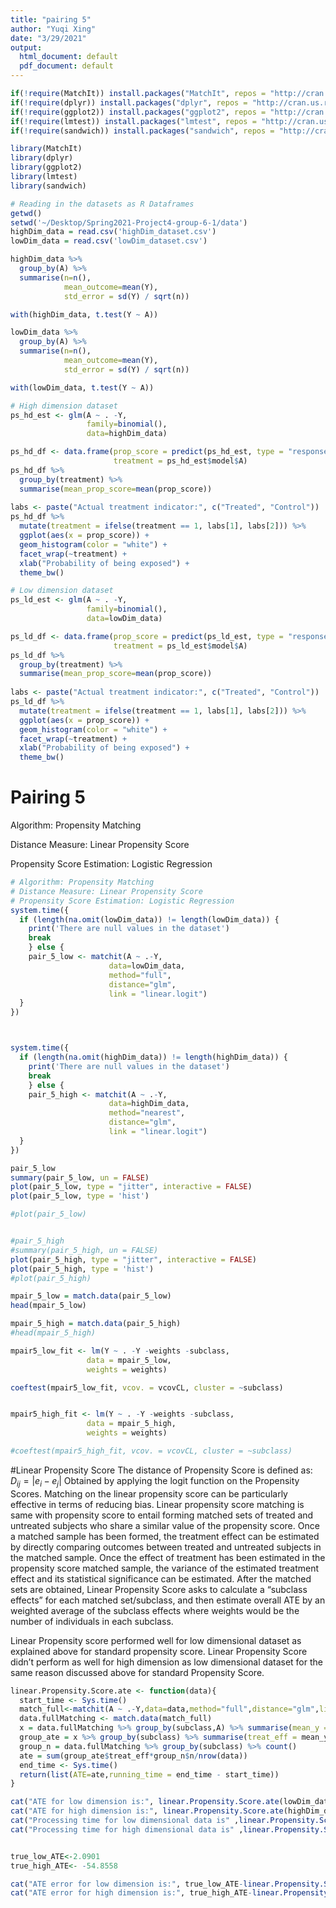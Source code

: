 ```yaml
---
title: "pairing 5"
author: "Yuqi Xing"
date: "3/29/2021"
output:
  html_document: default
  pdf_document: default
---
```

 

```r
if(!require(MatchIt)) install.packages("MatchIt", repos = "http://cran.us.r-project.org")
if(!require(dplyr)) install.packages("dplyr", repos = "http://cran.us.r-project.org")
if(!require(ggplot2)) install.packages("ggplot2", repos = "http://cran.us.r-project.org")
if(!require(lmtest)) install.packages("lmtest", repos = "http://cran.us.r-project.org")
if(!require(sandwich)) install.packages("sandwich", repos = "http://cran.us.r-project.org")

library(MatchIt)
library(dplyr)
library(ggplot2)
library(lmtest) 
library(sandwich) 
```

```r
# Reading in the datasets as R Dataframes
getwd()
setwd('~/Desktop/Spring2021-Project4-group-6-1/data')
highDim_data = read.csv('highDim_dataset.csv')
lowDim_data = read.csv('lowDim_dataset.csv')

highDim_data %>% 
  group_by(A) %>% 
  summarise(n=n(),
            mean_outcome=mean(Y),
            std_error = sd(Y) / sqrt(n))

with(highDim_data, t.test(Y ~ A))

lowDim_data %>% 
  group_by(A) %>% 
  summarise(n=n(),
            mean_outcome=mean(Y),
            std_error = sd(Y) / sqrt(n))

with(lowDim_data, t.test(Y ~ A))
```

```r
# High dimension dataset
ps_hd_est <- glm(A ~ . -Y,
                 family=binomial(), 
                 data=highDim_data)

ps_hd_df <- data.frame(prop_score = predict(ps_hd_est, type = "response"),
                       treatment = ps_hd_est$model$A)
ps_hd_df %>%
  group_by(treatment) %>% 
  summarise(mean_prop_score=mean(prop_score))
  
labs <- paste("Actual treatment indicator:", c("Treated", "Control"))
ps_hd_df %>%
  mutate(treatment = ifelse(treatment == 1, labs[1], labs[2])) %>%
  ggplot(aes(x = prop_score)) +
  geom_histogram(color = "white") +
  facet_wrap(~treatment) +
  xlab("Probability of being exposed") +
  theme_bw()

# Low dimension dataset
ps_ld_est <- glm(A ~ . -Y,
                 family=binomial(), 
                 data=lowDim_data)

ps_ld_df <- data.frame(prop_score = predict(ps_ld_est, type = "response"),
                       treatment = ps_ld_est$model$A)
ps_ld_df %>%
  group_by(treatment) %>% 
  summarise(mean_prop_score=mean(prop_score))
  
labs <- paste("Actual treatment indicator:", c("Treated", "Control"))
ps_ld_df %>%
  mutate(treatment = ifelse(treatment == 1, labs[1], labs[2])) %>%
  ggplot(aes(x = prop_score)) +
  geom_histogram(color = "white") +
  facet_wrap(~treatment) +
  xlab("Probability of being exposed") +
  theme_bw()
```


# Pairing 5
Algorithm: Propensity Matching

Distance Measure: Linear Propensity Score

Propensity Score Estimation: Logistic Regression
```r
# Algorithm: Propensity Matching
# Distance Measure: Linear Propensity Score
# Propensity Score Estimation: Logistic Regression
system.time({
  if (length(na.omit(lowDim_data)) != length(lowDim_data)) {
    print('There are null values in the dataset')
    break
    } else {
    pair_5_low <- matchit(A ~ .-Y,
                      data=lowDim_data,
                      method="full",
                      distance="glm",
                      link = "linear.logit")
  }  
})



system.time({
  if (length(na.omit(highDim_data)) != length(highDim_data)) {
    print('There are null values in the dataset')
    break
    } else {
    pair_5_high <- matchit(A ~ .-Y,
                      data=highDim_data,
                      method="nearest",
                      distance="glm",
                      link = "linear.logit")
  }  
})
```

```r
pair_5_low
summary(pair_5_low, un = FALSE)
plot(pair_5_low, type = "jitter", interactive = FALSE)
plot(pair_5_low, type = 'hist')

#plot(pair_5_low)


#pair_5_high
#summary(pair_5_high, un = FALSE)
plot(pair_5_high, type = "jitter", interactive = FALSE)
plot(pair_5_high, type = 'hist')
#plot(pair_5_high)
```


```r
mpair_5_low = match.data(pair_5_low)
head(mpair_5_low)

mpair_5_high = match.data(pair_5_high)
#head(mpair_5_high)
```

```r
mpair5_low_fit <- lm(Y ~ . -Y -weights -subclass,
                 data = mpair_5_low,
                 weights = weights)

coeftest(mpair5_low_fit, vcov. = vcovCL, cluster = ~subclass)


mpair5_high_fit <- lm(Y ~ . -Y -weights -subclass,
                 data = mpair_5_high,
                 weights = weights)

#coeftest(mpair5_high_fit, vcov. = vcovCL, cluster = ~subclass)
```


#Linear Propensity Score
The distance of Propensity Score is defined as:
$D_{ij}=|e_i-e_j|$
Obtained by applying the logit function on the Propensity Scores.
Matching on the linear propensity score can be particularly effective in terms of reducing bias.
Linear propensity score matching is same with propensity score to entail forming matched sets of treated and untreated subjects who share a similar value of the propensity score. Once a matched sample has been formed, the treatment effect can be estimated by directly comparing outcomes between treated and untreated subjects in the matched sample. Once the effect of treatment has been estimated in the propensity score matched sample, the variance of the estimated treatment effect and its statistical significance can be estimated. 
After the matched sets are obtained, Linear Propensity Score asks to calculate a “subclass effects” for each matched set/subclass, and then estimate overall ATE by an weighted average of the subclass effects where weights would be the number of individuals in each subclass.


Linear Propensity score performed well for low dimensional dataset as explained above for standard propensity score.
Linear Propensity Score didn't perform as well for high dimension as low dimensional dataset for the same reason discussed above for standard Propensity Score.

```r
linear.Propensity.Score.ate <- function(data){
  start_time <- Sys.time()
  match_full<-matchit(A ~ .-Y,data=data,method="full",distance="glm",link = "linear.logit")
  data.fullMatching <- match.data(match_full)
  x = data.fullMatching %>% group_by(subclass,A) %>% summarise(mean_y = mean(Y), .groups = 'drop')
  group_ate = x %>% group_by(subclass) %>% summarise(treat_eff = mean_y[A == 1] - mean_y[A == 0], .groups = 'drop')
  group_n = data.fullMatching %>% group_by(subclass) %>% count()
  ate = sum(group_ate$treat_eff*group_n$n/nrow(data))
  end_time <- Sys.time()
  return(list(ATE=ate,running_time = end_time - start_time))
}

cat("ATE for low dimension is:", linear.Propensity.Score.ate(lowDim_data)$ATE, ".\n")
cat("ATE for high dimension is:", linear.Propensity.Score.ate(highDim_data)$ATE, ".\n")
cat("Processing time for low dimensional data is" ,linear.Propensity.Score.ate(lowDim_data)$running_time, "seconds", ".\n")
cat("Processing time for high dimensional data is" ,linear.Propensity.Score.ate(highDim_data)$running_time, "seconds", ".\n")


true_low_ATE<-2.0901
true_high_ATE<- -54.8558

cat("ATE error for low dimension is:", true_low_ATE-linear.Propensity.Score.ate(lowDim_data)$ATE, ".\n")
cat("ATE error for high dimension is:", true_high_ATE-linear.Propensity.Score.ate(highDim_data)$ATE, ".\n")
```































